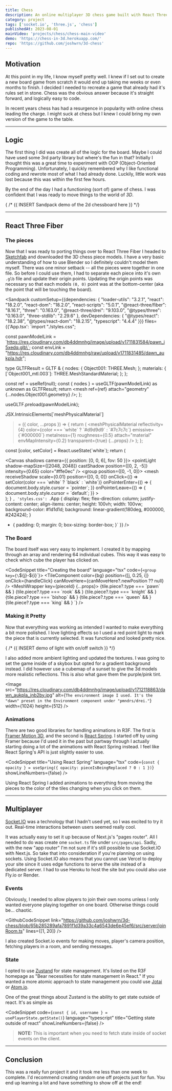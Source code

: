 ```yaml
---
title: Chess
description: An online multiplayer 3D chess game built with React Three Fiber, Socket.IO, and Zustand. Share your code to play with friends. 
category: project
tags: ['socket.io', 'three.js', 'chess']
publishedAt: 2023-08-01
mainVideo: 'projects/chess/chess-main-video'
demo: 'https://chess-in-3d.herokuapp.com/'
repo: 'https://github.com/joshwrn/3d-chess'
---
```


## Motivation

At this point in my life, I know myself pretty well. I knew if I set out to create a new board game from scratch it would end up taking me weeks or even months to finish. I decided I needed to recreate a game that already had it's rules set in stone. Chess was the obvious answer because it's straight forward, and logically easy to code.

In recent years chess has had a resurgence in popularity with online chess leading the charge. I might suck at chess but I knew I could bring my own version of the game to the table.

---

## Logic

The first thing I did was create all of the logic for the board. Maybe I could have used some 3rd party library but where's the fun in that? Initially I thought this was a great time to experiment  with OOP (Object-Oriented Programming). Unfortunately, I quickly remembered why I like functional coding and rewrote most of what I had already done. Luckily, little work was lost because this was within the first few hours.

By the end of the day I had a functioning (sort of) game of chess. I was confident that I was ready to move things to the world of *3D*.

{ /* {{ INSERT Sandpack demo of the 2d chessboard here }}  */}

---

## React Three Fiber

### The pieces

Now that I was ready to porting things over to React Three Fiber I headed to [Sketchfab](https://sketchfab.com) and downloaded the 3D chess piece models. I have a very basic understanding of how to use Blender so I definitely couldn't model them myself. There was one minor setback -- all the pieces were together in one file. So before I could use them, I had to separate each piece into it's own `.glb` file and update their origin points. Updating the origin points was necessary so that each models `(0, 0)` point was at the bottom-center (aka the point that will be touching the board). 

<Sandpack
customSetup={{dependencies: {
    "loader-utils": "3.2.1",
    "react": "18.2.0",
    "react-dom": "18.2.0",
    "react-scripts": "5.0.1",
    "@react-three/fiber": "8.16.1",
    "three": "0.163.0",
    "@react-three/drei": "9.103.0",
    "@types/three": "0.163.0",
    "three-stdlib": "2.29.6"
  },
  devDependencies: {
    "@types/react": "18.2.38",
    "@types/react-dom": "18.2.15",
    "typescript": "4.4.4"
  }}}
  files={{'App.tsx': `import "./styles.css";



const pawnModelLink = \`https://res.cloudinary.com/db4ddmnhg/image/upload/v1711831584/pawn_i5xedq.glb\`;
const envLink =
  "https://res.cloudinary.com/db4ddmnhg/raw/upload/v1711831485/dawn_aukpla.hdr";

type GLTFResult = GLTF & {
  nodes: {
    Object001: THREE.Mesh;
  };
  materials: {
    [\`Object001_mtl.003\`]: THREE.MeshStandardMaterial;
  };
};

  const ref = useRef(null);
  const { nodes } = useGLTF(pawnModelLink) as unknown as GLTFResult;
  return <mesh ref={ref} attach="geometry" {...nodes.Object001.geometry} />;
};

useGLTF.preload(pawnModelLink);

  JSX.IntrinsicElements[\`meshPhysicalMaterial\`]
> = ({ color, ...props }) => {
  return (
    <meshPhysicalMaterial
      reflectivity={4}
      color={color === \`white\` ? \`#d9d9d9\` : \`#7c7c7c\`}
      emissive={\`#000000\`}
      metalness={1}
      roughness={0.5}
      attach="material"
      envMapIntensity={0.2}
      transparent={true}
      {...props}
    />
  );
};

  const [color, setColor] = React.useState(\`white\`);
  return (
    <div className="App">
      <Canvas shadows camera={{ position: [0, 0, 6], fov: 50 }}>
        <Environment files={envLink} />
        <OrbitControls
          maxDistance={25}
          minDistance={7}
          enableZoom={false}
          enablePan={false}
        />
        <pointLight
          shadow-mapSize={[2048, 2048]}
          castShadow
          position={[0, 2, -5]}
          intensity={0.65}
          color="#ffe0ec"
        />
        <hemisphereLight
          intensity={0.5}
          color="#ffa4a4"
          groundColor="#d886b7"
        />
        <group position={[0, -1, 0]}>
          <Float speed={7} rotationIntensity={0} floatIntensity={1}>
            <mesh
              receiveShadow
              scale={0.01}
              position={[0, 0, 0]}
              onClick={() => setColor(color === \`white\` ? \`black\` : \`white\`)}
              onPointerEnter={() => {
                document.body.style.cursor = \`pointer\`;
              }}
              onPointerLeave={() => {
                document.body.style.cursor = \`default\`;
              }}
            >
              <PawnModel />
              <PieceMaterial color={color} />
            </mesh>
          </Float>
        </group>
      </Canvas>
    </div>
  );
}
`,
'styles.css': `.App {
  display: flex;
  flex-direction: column;
  justify-content: center;
  align-items: center;
  height: 100vh;
  width: 100vw;
  background-color: #1d1d1d;
  background: linear-gradient(180deg, #000000, #242424);
}

* {
  padding: 0;
  margin: 0;
  box-sizing: border-box;
}`
}}
/>

### The Board

The board itself was very easy to implement. I created it by mapping through an array and rendering 64 individual cubes. This way it was easy to check which cube the player has clicked on.

<CodeSnippet
  title="Creating the board"
  language="tsx"
  code={`<group key={\`$\{j}-$\{i}\`}>
  <TileComponent
    color={bg}
    position={[j, 0.25, i]}
    onClick={handleClick}
    canMoveHere={canMoveHere?.newPosition ?? null}
  />
  <MeshWrapper key={pieceId} {...props}>
    {tile.piece?.type === \`pawn\` && <PawnModel />}
    {tile.piece?.type === \`rook\` && <RookComponent />}
    {tile.piece?.type === \`knight\` && <KnightComponent />}
    {tile.piece?.type === \`bishop\` && <BishopComponent />}
    {tile.piece?.type === \`queen\` && <QueenComponent />}
    {tile.piece?.type === \`king\` && <KingComponent />}
  </MeshWrapper>
</group>`}
/>

### Making it Pretty

Now that everything was working as intended I wanted to make everything a bit more polished. I love lighting effects so I used a red point light to mark the piece that is currently selected. It was functional and looked pretty nice.

{ /* {{ INSERT demo of light with on/off switch }} */}

I also added more ambient lighting and updated the textures. I was going to set the game inside of a skybox but opted for a gradient background instead. I did however use a cubemap of a sunset to give the 3d models more realistic reflections. This is also what gave them the purple/pink tint.

<Image src="https://res.cloudinary.com/db4ddmnhg/image/upload/v1712118863/dawn_aukpla_jnb2by.jpg" alt={`The environment image I used. It's the "dawn" preset in the Environment component under "pmndrs/drei."`} width={1024} height={512} />

### Animations

There are two good libraries for handling animations in R3F. The first is [Framer Motion 3D](https://www.framer.com/motion/three-introduction/), and the second is [React Spring](https://www.react-spring.dev/). I started off by using Framer because I'd used it in the past but partway through I actually starting doing a lot of the animations with React Spring instead. I feel like React Spring's API is just slightly easier to use.

<CodeSnippet 
  title="Using React Spring"
  language="tsx"
  code={`const { opacity } = useSpring({ opacity: pieceIsBeingReplaced ? 0 : 1 })`}
showLineNumbers={false}
/>

Using React Spring I added animations to everything from moving the pieces to the color of the tiles changing when you click on them.

---

## Multiplayer

[Socket.IO](https://socket.io/) was a technology that I hadn't used yet, so I was excited to try it out. Real-time interactions between users seemed really cool.

It was actually easy to set it up because of Next.js's "pages router". All I needed to do was create one `socket.ts` file under `src/pages/api`. Sadly, with the new "app router" I'm not sure if it's still possible to use Socket.IO with Next.js. So take that into consideration if you're planning on using sockets. Using Socket.IO also means that you cannot use Vercel to deploy your site since it uses edge functions to serve the site instead of a dedicated server. I had to use Heroku to host the site but you could also use Fly.io or Render.

### Events

Obviously, I needed to allow players to join their own rooms unless I only wanted everyone playing together on one board. Otherwise things could be... chaotic. 

<GithubCodeSnippet
  link="https://github.com/joshwrn/3d-chess/blob/65b285289afa7891f1d39a33c4a6543de6e45ef6/src/server/joinRoom.ts"
  lines={[1, 20]}
/>

I also created Socket.io events for making moves, player's camera position, fetching players in a room, and sending messages.

### State

I opted to use [Zustand](https://docs.pmnd.rs/zustand/getting-started/introduction) for state management. It's listed on the R3F homepage as  "Bear necessities for state management in React." If you wanted a more atomic approach to state management you could use [Jotai](https://jotai.org/docs/introduction) or [Atom.io](https://atom.io.fyi).  

One of the great things about Zustand  is the ability to get state outside of react. It's as simple as

<CodeSnippet
  code={`const { id, username } = usePlayerState.getState()`}
  language="typescript"
  title="Getting state outside of react"
  showLineNumbers={false}
/>


> **NOTE:** This is important when you need to fetch state inside of socket events on the client.

---

## Conclusion

This was a really fun project it and it took me less than one week to complete. I'd recommend creating random one off projects just for fun. You end up learning a lot and have something to show off at the end!